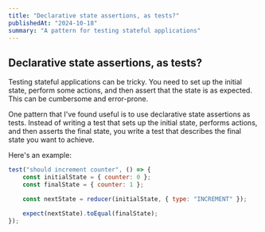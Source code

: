 ```yaml
---
title: "Declarative state assertions, as tests?"
publishedAt: "2024-10-18"
summary: "A pattern for testing stateful applications"
---
```


## Declarative state assertions, as tests?

Testing stateful applications can be tricky. You need to set up the initial state, perform some actions, and then assert that the state is as expected. This can be cumbersome and error-prone.

One pattern that I've found useful is to use declarative state assertions as tests. Instead of writing a test that sets up the initial state, performs actions, and then asserts the final state, you write a test that describes the final state you want to achieve.

Here's an example:

```javascript
test("should increment counter", () => {
    const initialState = { counter: 0 };
    const finalState = { counter: 1 };

    const nextState = reducer(initialState, { type: "INCREMENT" });

    expect(nextState).toEqual(finalState);
});
```
